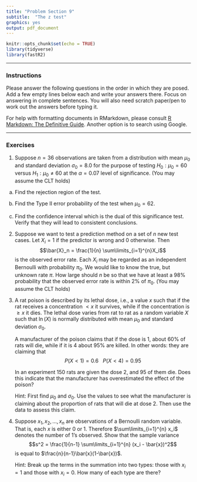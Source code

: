 ```yaml
---
title: "Problem Section 9"
subtitle:  "The z test"
graphics: yes
output: pdf_document
---
```


```r
knitr::opts_chunk$set(echo = TRUE)
library(tidyverse)
library(fastR2)
```

* * * 
### Instructions

Please answer the following questions in the order in which they are posed. Add a few empty lines below each and write your answers there. Focus on answering in complete sentences. You will also need scratch paper/pen to work out the answers before typing it.

For help with formatting documents in RMarkdown, please consult [R Markdown: The Definitive Guide](https://bookdown.org/yihui/rmarkdown/). Another option is to search using Google. 

* * *

### Exercises 

1. Suppose $n = 36$ observations are taken from a distribution with mean $\mu_0$ and standard deviation $\sigma_0 = 8.0$ for the purpose of testing
$H_0: \mu_0 = 60$ versus $H_1: \mu_0 \neq  60$ at the $\alpha = 0.07$ level of significance. (You may assume the CLT holds)

a. Find the rejection region of the test. 

b. Find the Type II error probability of the test when $\mu_0 = 62$. 

c. Find the confidence interval which is the dual of this significance test. Verify that they will lead to consistent conclusions.


2. Suppose we want to test a prediction method on a set of $n$ new test cases. Let $X_i=1$ if the predictor is wrong and 0 otherwise. Then $$\bar{X}_n = \frac{1}{n} \sum\limits_{i=1}^{n}X_i$$ is the observed error rate. Each $X_i$ may be regarded as an independent Bernoulli with probability $\pi_0$. We would like to know the true, but unknown rate $\pi$.  How large should $n$ be so that we have at least a 98\% probability that  the observed error rate is within 2\% of $\pi_0$.  (You may assume the CLT holds)


3. A rat poison is described by its lethal dose, i.e., a value $x$ such that if the rat
receives a concentration $< x$ it survives, while if the concentration is $\geq x$ it dies. The
lethal dose varies from rat to rat as a random variable $X$ such that $\ln(X)$ is normally
distributed with mean $\mu_0$ and standard deviation $\sigma_0$. 

   A manufacturer of the poison claims that if the dose is 1, about 60% of
rats will die, while if it is 4 about 95% are killed.  In other words: they are claiming that 
$$P(X < 1) = 0.6 \ \ \ P(X < 4) = 0.95$$

   In an experiment 150 rats are given the dose 2, and 95 of them die. Does this indicate that the manufacturer has
overestimated the effect of the poison?

   Hint: First find $\mu_0$ and $\sigma_0$. Use the values to see what the manufacturer is claiming about the proportion of rats that will die at dose 2. Then use the data to assess this claim. 

4. Suppose $x_1,x_2,\dots,x_n$ are observations of a Bernoulli random variable. That is, each $x$ is either 0 or 1. Therefore
$\sum\limits_{i=1}^{n} x_i$ denotes the number of 1's observed. 
Show that the sample variance
$$s^2 = \frac{1}{n-1} \sum\limits_{i=1}^{n} (x_i - \bar{x})^2$$
is equal to $\frac{n}{n-1}\bar{x}(1-\bar{x})$. 

   Hint: Break up the terms in the summation into two types: those with $x_i = 1$ and those with $x_i = 0$. How many of each type are there? 